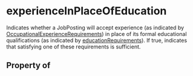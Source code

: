   

# experienceInPlaceOfEducation

Indicates whether a <Link href="/JobPosting">JobPosting</Link> will accept experience (as indicated by <a class="localLink" href="/OccupationalExperienceRequirements">OccupationalExperienceRequirements</a>) in place of its formal educational qualifications (as indicated by <a class="localLink" href="/educationRequirements">educationRequirements</a>). If true, indicates that satisfying one of these requirements is sufficient.

## Property of



